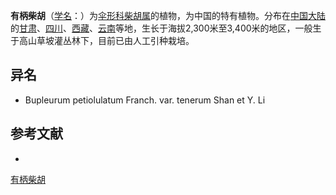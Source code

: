 {{NoteTA|G1=LS}}
{{Speciesbox
| name = 有柄柴胡
| status = 
| status_system = 
| image =
| genus = Bupleurum
| species = petiolulatum
| authority = Franch.
}}

'''有柄柴胡'''（[[学名|学名]]：{{lang|la|''Bupleurum petiolulatum''}}）为[[伞形科|伞形科]][[柴胡属|柴胡属]]的植物，为中国的特有植物。分布在[[中国大陆|中国大陆]]的[[甘肃|甘肃]]、[[四川|四川]]、[[西藏|西藏]]、[[云南|云南]]等地，生长于海拔2,300米至3,400米的地区，一般生于高山草坡灌丛林下，目前已由人工引种栽培。

== 异名 ==
* Bupleurum petiolulatum Franch. var. tenerum Shan et Y. Li

== 参考文献 ==
<div class="references-small">
* {{cite web| url =http://www.bioinfo.cn/db05/KmzwSpecies.php?action=view&id=22697| title =有柄柴胡| work =《中国高等植物数据库全库》| publisher =中国科学院微生物研究所| author =昆明植物研究所| accessdate =2009-02-25| deadurl =yes| archiveurl =https://web.archive.org/web/20160305030948/http://www.bioinfo.cn/db05/KmzwSpecies.php?action=view&id=22697| archivedate =2016-03-05}}
</div>
{{Taxonbar|from=Q11092125}}

[[Category:柴胡属|有柄柴胡]]


{{Apiales-stub}}